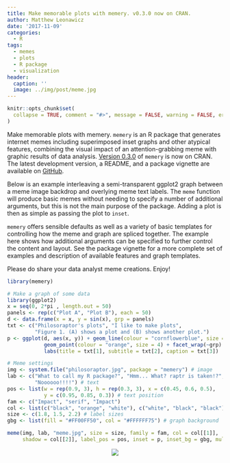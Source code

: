 ```yaml
---
title: Make memorable plots with memery. v0.3.0 now on CRAN.
author: Matthew Leonawicz
date: '2017-11-09'
categories:
  - R
tags:
  - memes
  - plots
  - R package
  - visualization
header:
  caption: ''
  image: ../img/post/meme.jpg
---
```


```r
knitr::opts_chunk$set(
  collapse = TRUE, comment = "#>", message = FALSE, warning = FALSE, error = FALSE, tidy = TRUE
)
```

Make memorable plots with memery. `memery` is an R package that generates internet memes including superimposed inset graphs and other atypical features, combining the visual impact of an attention-grabbing meme with graphic results of data analysis. [Version 0.3.0](https://cran.r-project.org/web/packages/memery/) of `memery` is now on CRAN. The latest development version, a README, and a package vignette are available on [GitHub](https://github.com/leonawicz/memery).

Below is an example interleaving a semi-transparent ggplot2 graph between a meme image backdrop and overlying meme text labels. The `meme` function will produce basic memes without needing to specify a number of additional arguments, but this is not the main purpose of the package. Adding a plot is then as simple as passing the plot to `inset`.

`memery` offers sensible defaults as well as a variety of basic templates for controlling how the meme and graph are spliced together. The example here shows how additional arguments can be specified to further control the content and layout. See the package vignette for a more complete set of examples and description of available features and graph templates.

Please do share your data analyst meme creations. Enjoy!

```r
library(memery)

# Make a graph of some data
library(ggplot2)
x = seq(0, 2*pi , length.out = 50)
panels <- rep(c("Plot A", "Plot B"), each = 50)
d <- data.frame(x = x, y = sin(x), grp = panels)
txt <- c("Philosoraptor's plots", "I like to make plots",
         "Figure 1. (A) shows a plot and (B) shows another plot.")
p <- ggplot(d, aes(x, y)) + geom_line(colour = "cornflowerblue", size = 2) +
            geom_point(colour = "orange", size = 4) + facet_wrap(~grp) +
            labs(title = txt[1], subtitle = txt[2], caption = txt[3])

# Meme settings
img <- system.file("philosoraptor.jpg", package = "memery") # image
lab <- c("What to call my R package?", "Hmm... What? raptr is taken!?", 
         "Noooooo!!!!") # text
pos <- list(w = rep(0.9, 3), h = rep(0.3, 3), x = c(0.45, 0.6, 0.5),
            y = c(0.95, 0.85, 0.3)) # text position
fam <- c("Impact", "serif", "Impact")
col <- list(c("black", "orange", "white"), c("white", "black", "black"))
size <- c(1.8, 1.5, 2.2) # label sizes
gbg <- list(fill = "#FF00FF50", col = "#FFFFFF75") # graph background

meme(img, lab, "meme.jpg", size = size, family = fam, col = col[[1]],
     shadow = col[[2]], label_pos = pos, inset = p, inset_bg = gbg, mult = 2)
```

<p align="center"><img src="/img/post/meme.jpg"/></p>
